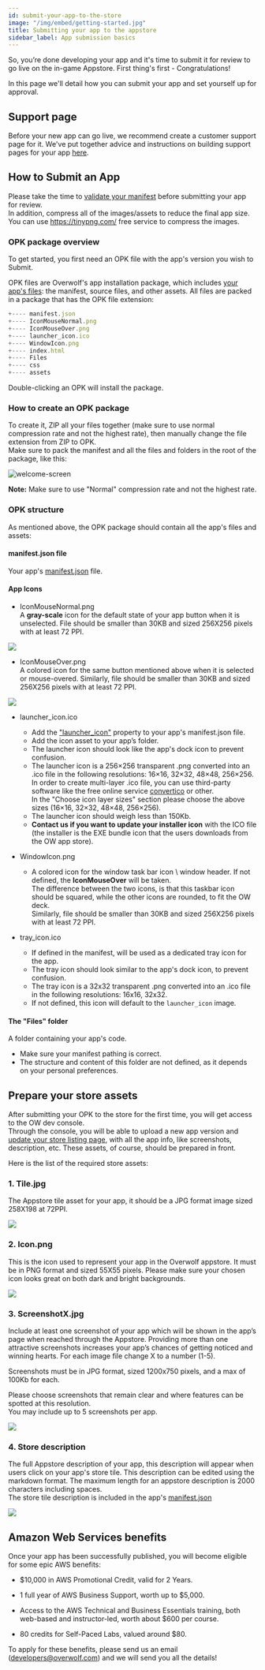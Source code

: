 ```yaml
---
id: submit-your-app-to-the-store
image: "/img/embed/getting-started.jpg"
title: Submitting your app to the appstore
sidebar_label: App submission basics
---
```



So, you’re done developing your app and it's time to submit it for review to go live on the in-game Appstore. First thing's first - Congratulations!

In this page we'll detail how you can submit your app and set yourself up for approval.

## Support page

Before your new app can go live, we recommend create a customer support page for it. We've put together advice and instructions on building support pages for your app [here](../maintain-your-app/add-a-knowledge-base-to-app).

## How to Submit an App

Please take the time to [validate your manifest](/api/manifest/validate-your-manifest) before submitting your app for review.  
In addition, compress all of the images/assets to reduce the final app size. You can use https://tinypng.com/ free service to compress the images.

### OPK package overview

To get started, you first need an OPK file with the app's version you wish to Submit.

OPK files are Overwolf's app installation package, which includes [your app's files](#opk-structure): the manifest, source files, and other assets. All files are packed in a package that has the OPK file extension: 

```js
+---- manifest.json
+---- IconMouseNormal.png
+---- IconMouseOver.png
+---- launcher_icon.ico
+---- WindowIcon.png
+---- index.html
+---- Files
+---- css
+---- assets
```

Double-clicking an OPK will install the package.

### How to create an OPK package

To create it, ZIP all your files together (make sure to use normal compression rate and not the highest rate), then manually change the file extension from ZIP to OPK.  
Make sure to pack the manifest and all the files and folders in the root of the package, like this:

![welcome-screen](/assets/dev-console/update-version/opk.gif)

**Note:** Make sure to use "Normal" compression rate and not the highest rate.

### OPK structure

As mentioned above, the OPK package should contain all the app's files and assets:

#### manifest.json file  
  Your app's [manifest.json](/api/manifest#docsNav) file.

#### App Icons
  * IconMouseNormal.png  
  A **gray-scale** icon for the default state of your app button when it is unselected. File should be smaller than 30KB and sized 256X256 pixels with at least 72 PPI.

<div className="center-text">

  ![](/assets/submit-your-app-to-the-store/sub-icon-mouse-over.png)

</div>

  * IconMouseOver.png  
  A colored icon for the same button mentioned above when it is selected or mouse-overed. Similarly, file should be smaller than 30KB and sized 256X256 pixels with at least 72 PPI.

<div className="center-text">

  ![](/assets/submit-your-app-to-the-store/sub-icon-mouse-over.png)

</div>

  * launcher_icon.ico
    * Add the ["launcher_icon"](/api/manifest#meta-launcher_icon) property to your app's manifest.json file.  
    * Add the icon asset to your app’s folder.  
    * The launcher icon should look like the app's dock icon to prevent confusion.  
    * The launcher icon is a 256×256 transparent .png converted into an .ico file in the following resolutions: 16×16, 32×32, 48×48, 256×256.  
      In order to create multi-layer .ico file, you can use third-party software like the free online service [convertico](https://convertico.com) or other.  
      In the "Choose icon layer sizes" section please choose the above sizes (16×16, 32×32, 48×48, 256×256).
    * The launcher icon should weigh less than 150Kb.
    * **Contact us if you want to update your installer icon** with the ICO file (the installer is the EXE bundle icon that the users downloads from the OW app store).

  * WindowIcon.png  
    * A colored icon for the window task bar icon \ window header. If not defined, the **IconMouseOver** will be taken.  
    The difference between the two icons, is that this taskbar icon should be squared, while the other icons are rounded, to fit the OW deck.  
    Similarly, file should be smaller than 30KB and sized 256X256 pixels with at least 72 PPI.

  * tray_icon.ico
    * If defined in the manifest, will be used as a dedicated tray icon for the app.
    * The tray icon should look similar to the app's dock icon, to prevent confusion.
    * The tray icon is a 32x32 transparent .png converted into an .ico file in the following resolutions: 16x16, 32x32.
    * If not defined, this icon will default to the `launcher_icon` image.
 
#### The "Files" folder

A folder containing your app's code. 
  
  * Make sure your manifest pathing is correct.
  * The structure and content of this folder are not defined, as it depends on your personal preferences.

## Prepare your store assets 

After submitting your OPK to the store for the first time, you will get access to the OW dev console.  
Through the console, you will be able to upload a new app version and [update your store listing page](/topics/developers-console/update-store-listing), with all the app info, like screenshots, description, etc. These assets, of course, should be prepared in front.

Here is the list of the required store assets:

### 1. Tile.jpg  
The Appstore tile asset for your app, it should be a JPG format image sized 258X198 at 72PPI.

![](/assets/submit-your-app-to-the-store/tile.jpg)

### 2. Icon.png  
This is the icon used to represent your app in the Overwolf appstore. It must be in PNG format and sized 55X55 pixels.
Please make sure your chosen icon looks great on both dark and bright backgrounds.

![](/assets/submit-your-app-to-the-store/sub-icon.png)

### 3. ScreenshotX.jpg
Include at least one screenshot of your app which will be shown in the app’s page when reached through the Appstore. Providing more than one attractive screenshots increases your app’s chances of getting noticed and winning hearts. For each image file change X to a number (1-5). 

Screenshots must be in JPG format, sized 1200x750 pixels, and a max of 100Kb for each.
  
Please choose screenshots that remain clear and where features can be spotted at this resolution.  
You may include up to 5 screenshots per app.

![](/assets/submit-your-app-to-the-store/sub-screenshot-1.png)

### 4. Store description  

The full Appstore description of your app, this description will appear when users click on your app's store tile. This description can be edited using the markdown format. The maximum length for an appstore description is 2000 characters including spaces.  
The store tile description is included in the app's [manifest.json](/api/manifest)

![](/assets/submit-your-app-to-the-store/sub-description.png)


## Amazon Web Services benefits

Once your app has been successfully published, you will become eligible for some epic AWS benefits:

* $10,000 in AWS Promotional Credit, valid for 2 Years.

* 1 full year of AWS Business Support, worth up to $5,000.

* Access to the AWS Technical and Business Essentials training, both web-based and instructor-led, worth about $600 per course.

* 80 credits for Self-Paced Labs, valued around $80.

To apply for these benefits, please send us an email (developers@overwolf.com) and we will send you all the details!
